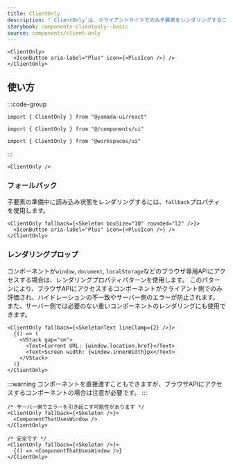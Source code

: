 ```yaml
---
title: ClientOnly
description: "`ClientOnly`は、クライアントサイドでのみ子要素をレンダリングするコンポーネントです。"
storybook: components-clientonly--basic
source: components/client-only
---
```


```tsx preview
<ClientOnly>
  <IconButton aria-label="Plus" icon={<PlusIcon />} />
</ClientOnly>
```

## 使い方

:::code-group

```tsx [package]
import { ClientOnly } from "@yamada-ui/react"
```

```tsx [alias]
import { ClientOnly } from "@/components/ui"
```

```tsx [monorepo]
import { ClientOnly } from "@workspaces/ui"
```

:::

```tsx
<ClientOnly />
```

### フォールバック

子要素の準備中に読み込み状態をレンダリングするには、`fallback`プロパティを使用します。

```tsx preview
<ClientOnly fallback={<Skeleton boxSize="10" rounded="l2" />}>
  <IconButton aria-label="Plus" icon={<PlusIcon />} />
</ClientOnly>
```

### レンダリングプロップ

コンポーネントが`window`, `document`, `localStorage`などのブラウザ専用APIにアクセスする場合は、レンダリングプロパティパターンを使用します。
このパターンにより、ブラウザAPIにアクセスするコンポーネントがクライアント側でのみ評価され、ハイドレーションの不一致やサーバー側のエラーが防止されます。\
また、サーバー側では必要のない重いコンポーネントのレンダリングにも使用できます。

```tsx preview
<ClientOnly fallback={<SkeletonText lineClamp={2} />}>
  {() => (
    <VStack gap="sm">
      <Text>Current URL: {window.location.href}</Text>
      <Text>Screen width: {window.innerWidth}px</Text>
    </VStack>
  )}
</ClientOnly>
```

:::warning
コンポーネントを直接渡すこともできますが、ブラウザAPIにアクセスするコンポーネントの場合は注意が必要です。
:::

```tsx
/* サーバー側でエラーを引き起こす可能性があります */
<ClientOnly fallback={<Skeleton />}>
  <ComponentThatUsesWindow />
</ClientOnly>

/* 安全です */
<ClientOnly fallback={<Skeleton />}>
  {() => <ComponentThatUsesWindow />}
</ClientOnly>
```
